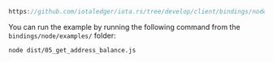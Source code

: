 
<DotEnvWarning />

```ts reference
https://github.com/iotaledger/iota.rs/tree/develop/client/bindings/nodejs/examples/05_get_address_balance
```

You can run the example by running the following command from the `bindings/node/examples/` folder:

```bash
node dist/05_get_address_balance.js
```
